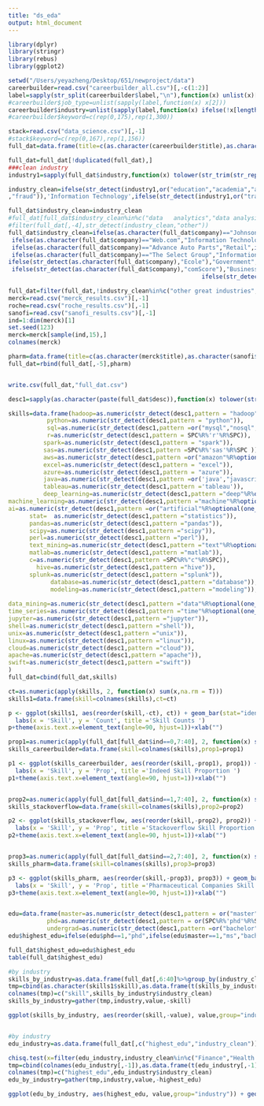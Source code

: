 ```yaml
---
title: "ds_eda"
output: html_document
---
```


```r
library(dplyr)
library(stringr)
library(rebus)
library(ggplot2)

setwd("/Users/yeyazheng/Desktop/651/newproject/data")
careerbuilder=read.csv("careerbuilder_all.csv")[,-c(1:2)]
label=sapply(str_split(careerbuilder$label,"\n"),function(x) unlist(x)[unlist(x)!=""])
#careerbuilder$job_type=unlist(sapply(label,function(x) x[2]))
careerbuilder$industry=unlist(sapply(label,function(x) ifelse(!x[length(x)]%in%c("Relocation - No","Other","Science","Relocation - Yes"),x[length(x)],ifelse(x[length(x)-1]=="Other",x[length(x)-2],x[length(x)-1]))))
#careerbuilder$keyword=c(rep(0,175),rep(1,300))

stack=read.csv("data_science.csv")[,-1]
#stack$keyword=c(rep(0,167),rep(1,156))
full_dat=data.frame(title=c(as.character(careerbuilder$title),as.character(stack$title)),company=c(as.character(careerbuilder$company),as.character(stack$company)),location=c(as.character(careerbuilder$location),as.character(stack$location)),desc=c(as.character(careerbuilder$desc),as.character(stack$desc)),industry=c(as.character(careerbuilder$industry),as.character(stack$industry)),ind=c(rep(0,dim(careerbuilder)[1]),rep(1,dim(stack)[1])),keyword=c(careerbuilder$keyword,stack$keyword))

full_dat=full_dat[!duplicated(full_dat),]
###clean industry
industry1=sapply(full_dat$industry,function(x) tolower(str_trim(str_replace_all(x, "[^[:alnum:]]", " "))))

industry_clean=ifelse(str_detect(industry1,or("education","academia","academic","research")),'Education',ifelse(str_detect(industry1,or('health','health'%R%optional(one_or_more(SPC))%R%'care','biotech.+',"lifescience","pharm.+")),'Health Care',ifelse(str_detect(industry1,or('finan.+','insurance','bank.+','capital','b2b','business',"trade.+","investments","accounting")),'Finance',ifelse(str_detect(industry1,'telecommunication'),'Telecommunications',ifelse(str_detect(industry1,'real estate'),'Real Estate',ifelse(str_detect(industry1,'energy'),'Oil, Gas, Energy & Utilities',ifelse(str_detect(industry1,or('media','entertain.+','gaming','marketing','advertis.+','^ad.+','magazine.+',"market")),'Media',ifelse(str_detect(industry1,or('consulting',"management","consultant","human resource","customer","staffing")),'Business Services',ifelse(str_detect(industry1,or('commerc.+',"retail","sales","consumer")),"Retail",ifelse(str_detect(industry1,or('.+tech','software','cloud','internet','cyber','^it'%R%SPC,'web','saas','speech','computing','artificial intelligence'
,"fraud")),'Information Technology',ifelse(str_detect(industry1,or("travel","tourism")),"Tourism",ifelse(str_detect(industry1,'defense'),"Aerospace & Defense",ifelse(str_detect(industry1,"agriculture"),"Agriculture & Forestry",ifelse(str_detect(industry1,or("automotive","automobile","construction","engineering","electronics","quality","transportation","manufacturing")),"Manufacturing",ifelse(str_detect(industry1,or("federal","government")),"Government",ifelse(str_detect(industry1,or("nonprofit","social service")),"Non-Profit",industry1))))))))))))))))

full_dat$industry_clean=industry_clean
#full_dat[full_dat$industry_clean%in%c("data   analytics","data analysis","installation   maint   repair","partenariat industriel  recherche académique   data science","product development","science","science  entry level"),"company"]
#filter(full_dat[,-4],str_detect(industry_clean,"other"))
full_dat$industry_clean=ifelse(as.character(full_dat$company)=="Johnson & Johnson","Health Care",ifelse(as.character(full_dat$company)=="ManTech International Corporation","Information Technology",ifelse(as.character(full_dat$company)=="BIG WEDNESDAY DIGITAL","Business Services",ifelse(as.character(full_dat$company)=="The Judge Group","Business Services",ifelse(str_detect(as.character(full_dat$company),"Nesco"),"Business Services",ifelse(as.character(full_dat$company)=="Vencore","Aerospace & Defense",ifelse(as.character(full_dat$company)=="Grainger","Business Services",ifelse(as.character(full_dat$company)=="General Motors","Manufacturing",ifelse(as.character(full_dat$company)=="Terumo BCT","Health Care",ifelse(as.character(full_dat$company)=="Apex Systems","Business Services",ifelse(as.character(full_dat$company)=="Progrexion Holdings Inc","Business Services",ifelse(as.character(full_dat$company)=="SCOM","Business Services",ifelse(as.character(full_dat$company)=="Unisys Corporation","Information Technology",ifelse(as.character(full_dat$company)=="Deloitte","Finance",ifelse(as.character(full_dat$company)=="Genpact","Information Technology",ifelse(as.character(full_dat$company)=="Genpact","Information Technology",ifelse(as.character(full_dat$company)=="Apex Life Sciences","Business Services",ifelse(as.character(full_dat$company)=="ADP - Automatic Data Processing","Business Services",ifelse(as.character(full_dat$company)=="THE RIGHT STAFF LLC","Business Services",ifelse(as.character(full_dat$company)=="First Midwest Bank","Finance",
 ifelse(as.character(full_dat$company)=="Web.com","Information Technology",
 ifelse(as.character(full_dat$company)=="Advance Auto Parts","Retail",ifelse(as.character(full_dat$company)=="ProClinical","Business Services",
 ifelse(as.character(full_dat$company)=="The Select Group","Information Technology",
ifelse(str_detect(as.character(full_dat$company),"Ecole"),"Government",
 ifelse(str_detect(as.character(full_dat$company),"comScore"),"Business Services",ifelse(as.character(full_dat$company)=="Simbex","Health Care",
                                                       ifelse(str_detect(as.character(full_dat$company),"EXASOL"),"Information Technology",                                  full_dat$industry_clean))))))))))))))))))))))))))))

full_dat=filter(full_dat,!industry_clean%in%c("other great industries","no industry listed","location based services"))
merck=read.csv("merck_results.csv")[,-1]
roche=read.csv("roche_results.csv")[,-1]
sanofi=read.csv("sanofi_results.csv")[,-1]
ind=1:dim(merck)[1]
set.seed(123)
merck=merck[sample(ind,15),]
colnames(merck)

pharm=data.frame(title=c(as.character(merck$title),as.character(sanofi$title),as.character(roche$title)),company=c(rep("merck",15),rep("sanofi",15),rep("roche",15)),location=c(as.character(merck$location),as.character(sanofi$location),rep(NA,15)),desc=c(as.character(merck$desc),as.character(sanofi$desc),as.character(roche$desc)),ind=rep(2,45),industry_clean=rep("Health Care",45))
full_dat=rbind(full_dat[,-5],pharm)


write.csv(full_dat,"full_dat.csv")
```

```r
desc1=sapply(as.character(paste(full_dat$desc)),function(x) tolower(str_trim(str_replace_all(x, "[^[:alnum:]]", " "))))

skills=data.frame(hadoop=as.numeric(str_detect(desc1,pattern = "hadoop")),
           python=as.numeric(str_detect(desc1,pattern = "python")),
           sql=as.numeric(str_detect(desc1,pattern =or("mysql","nosql","sql"))),
           r=as.numeric(str_detect(desc1,pattern = SPC%R%'r'%R%SPC)),
          spark=as.numeric(str_detect(desc1,pattern = "spark")),
          sas=as.numeric(str_detect(desc1,pattern =SPC%R%'sas'%R%SPC )),
          aws=as.numeric(str_detect(desc1,pattern =or("amazon"%R%optional(one_or_more(SPC))%R%"web"%R%optional(one_or_more(SPC))%R%"service","aws"))),
          excel=as.numeric(str_detect(desc1,pattern = "excel")),
          azure=as.numeric(str_detect(desc1,pattern = "azure")),
          java=as.numeric(str_detect(desc1,pattern =or('java',"javascript"))),
          tableau=as.numeric(str_detect(desc1,pattern ='tableau')),
          deep_learning=as.numeric(str_detect(desc1,pattern ="deep"%R%optional(one_or_more(SPC))%R%"learning")),
machine_learning=as.numeric(str_detect(desc1,pattern ="machine"%R%optional(one_or_more(SPC))%R%"learning")),
ai=as.numeric(str_detect(desc1,pattern =or("artificial"%R%optional(one_or_more(SPC))%R%"intelligence",SPC%R%"ai"%R%SPC))),
      stat=  as.numeric(str_detect(desc1,pattern ="statistics")),
      pandas=as.numeric(str_detect(desc1,pattern ="pandas")),
      scipy=as.numeric(str_detect(desc1,pattern ="scipy")),
      perl=as.numeric(str_detect(desc1,pattern ="perl")),
      text_mining=as.numeric(str_detect(desc1,pattern ="text"%R%optional(one_or_more(SPC))%R%"mining")),
      matlab=as.numeric(str_detect(desc1,pattern ="matlab")),
      c=as.numeric(str_detect(desc1,pattern =SPC%R%"c"%R%SPC)),
        hive=as.numeric(str_detect(desc1,pattern ="hive")),
      splunk=as.numeric(str_detect(desc1,pattern ="splunk")),
            database=as.numeric(str_detect(desc1,pattern ="database")),
            modeling=as.numeric(str_detect(desc1,pattern ="modeling")),
      
data_mining=as.numeric(str_detect(desc1,pattern ="data"%R%optional(one_or_more(SPC))%R%"mining")),
time_series=as.numeric(str_detect(desc1,pattern ="time"%R%optional(one_or_more(SPC))%R%"series")),
jupyter=as.numeric(str_detect(desc1,pattern ="jupyter")),
shell=as.numeric(str_detect(desc1,pattern ="shell")),
unix=as.numeric(str_detect(desc1,pattern ="unix")),
linux=as.numeric(str_detect(desc1,pattern ="linux")),
cloud=as.numeric(str_detect(desc1,pattern ="cloud")),
apache=as.numeric(str_detect(desc1,pattern ="apache")),
swift=as.numeric(str_detect(desc1,pattern ="swift"))
)
full_dat=cbind(full_dat,skills)

ct=as.numeric(apply(skills, 2, function(x) sum(x,na.rm = T)))
skills1=data.frame(skill=colnames(skills),ct=ct)

p <- ggplot(skills1, aes(reorder(skill,-ct), ct)) + geom_bar(stat="identity") + 
  labs(x = 'Skill', y = 'Count', title ='Skill Counts ')
p+theme(axis.text.x=element_text(angle=90, hjust=1))+xlab("")

prop1=as.numeric(apply(full_dat[full_dat$ind==0,7:40], 2, function(x) sum(x,na.rm = T)/dim(full_dat[full_dat$ind==0,])[1]))
skills_careerbuilder=data.frame(skill=colnames(skills),prop1=prop1)

p1 <- ggplot(skills_careerbuilder, aes(reorder(skill,-prop1), prop1)) + geom_bar(stat="identity") + 
  labs(x = 'Skill', y = 'Prop', title ='Indeed Skill Proportion ')
p1+theme(axis.text.x=element_text(angle=90, hjust=1))+xlab("")


prop2=as.numeric(apply(full_dat[full_dat$ind==1,7:40], 2, function(x) sum(x,na.rm = T)/dim(full_dat[full_dat$ind==1,])[1]))
skills_stackoverflow=data.frame(skill=colnames(skills),prop2=prop2)

p2 <- ggplot(skills_stackoverflow, aes(reorder(skill,-prop2), prop2)) + geom_bar(stat="identity") + 
  labs(x = 'Skill', y = 'Prop', title ='Stackoverflow Skill Proportion ')
p2+theme(axis.text.x=element_text(angle=90, hjust=1))+xlab("")


prop3=as.numeric(apply(full_dat[full_dat$ind==2,7:40], 2, function(x) sum(x,na.rm = T)/dim(full_dat[full_dat$ind==2,])[1]))
skills_pharm=data.frame(skill=colnames(skills),prop3=prop3)

p3 <- ggplot(skills_pharm, aes(reorder(skill,-prop3), prop3)) + geom_bar(stat="identity") + 
  labs(x = 'Skill', y = 'Prop', title ='Pharmaceutical Companies Skill Proportion ')
p3+theme(axis.text.x=element_text(angle=90, hjust=1))+xlab("")


edu=data.frame(master=as.numeric(str_detect(desc1,pattern = or("master","masters",SPC%R%'ms'%R%SPC))),
           phd=as.numeric(str_detect(desc1,pattern = or(SPC%R%'phd'%R%SPC,"doctor","doctoral"))),
           undergrad=as.numeric(str_detect(desc1,pattern =or("bachelor","bachelors","undergrad","undergraduate"))))
edu$highest_edu=ifelse(edu$phd==1,"phd",ifelse(edu$master==1,"ms","bachelor"))

full_dat$highest_edu=edu$highest_edu
table(full_dat$highest_edu)

#by industry
skills_by_industry=as.data.frame(full_dat[,6:40]%>%group_by(industry_clean)%>%summarise_each(funs(mean(., na.rm=TRUE))))
tmp=cbind(as.character(skills1$skill),as.data.frame(t(skills_by_industry[,-1])))
colnames(tmp)=c("skill",skills_by_industry$industry_clean)
skills_by_industry=gather(tmp,industry,value,-skill)

ggplot(skills_by_industry, aes(reorder(skill,-value), value,group="industry")) + geom_bar(stat="identity") +facet_wrap(~industry)+labs(x = 'Skill', y = 'Prop', title ="Skills by Industry")+theme(axis.text.x=element_text(angle=90, hjust=1))+xlab("")


#by industry
edu_industry=as.data.frame(full_dat[,c("highest_edu","industry_clean")]%>%group_by(industry_clean)%>%summarise(bachelor.ct=sum(highest_edu=="bachelor"),ms.ct=sum(highest_edu=="ms"),phd.ct=sum(highest_edu=="phd")))

chisq.test(x=filter(edu_industry,industry_clean%in%c("Finance","Health Care","Information Technology"))[,-1])
tmp=cbind(colnames(edu_industry[,-1]),as.data.frame(t(edu_industry[,-1])))
colnames(tmp)=c("highest_edu",edu_industry$industry_clean)
edu_by_industry=gather(tmp,industry,value,-highest_edu)

ggplot(edu_by_industry, aes(highest_edu, value,group="industry")) + geom_bar(stat="identity") +facet_wrap(~industry)+labs(x = 'Skill', y = 'Prop', title ="Education by Industry")+theme(axis.text.x=element_text(angle=90, hjust=1))+xlab("")


```


